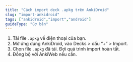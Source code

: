```yaml
---
title: "Cách import deck .apkg trên AnkiDroid"
slug: "import-ankidroid"
tags: ["ankidroid","import","android"]
guideType: "Cơ bản"
---
```


1. Tải file `.apkg` về điện thoại của bạn.
2. Mở ứng dụng AnkiDroid, vào Decks > dấu “+” > Import.
3. Chọn file `.apkg` đã tải. Đợi quá trình import hoàn tất.
4. Đồng bộ với AnkiWeb nếu cần.
